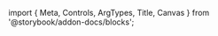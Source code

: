 ﻿import { Meta, Controls, ArgTypes, Title, Canvas } from '@storybook/addon-docs/blocks';

<Meta of={ColorSwatchStories}/>
<Title/>

<Canvas of={ColorSwatchStories.Default} layout={"centered"} sourceState={"none"} withToolbar={true}/>
<Controls/>
<SourceCode code={rawCode}/>

## Components
### ColorSwatch
<ArgTypes of={ColorSwatchStories}/>
